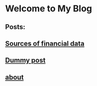 
<Head>
  <title>My Blog</title>
</Head>

# Welcome to My Blog

## Posts:

## [Sources of financial data](1-financedatasources)

## [Dummy post](2-examplepost)

## [about](0-about)
